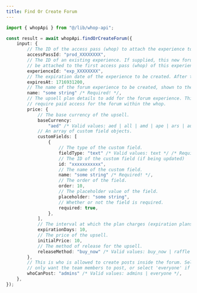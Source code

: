 ```yaml
---
title: Find Or Create Forum
---
```


```typescript
import { whopApi } from "@/lib/whop-api";

const result = await whopApi.findOrCreateForum({
	input: {
		// The ID of the access pass (whop) to attach the experience to. It looks like prod_xxxx.
		accessPassId: "prod_XXXXXXXX",
		// The ID of an existing experience. If supplied, this new forum experience will
		// be attached to the first access pass (whop) of this experience. It looks like exp_xxxx.
		experienceId: "exp_XXXXXXXX",
		// The expiration date of the experience to be created. After this timestamp, the experience is deleted.
		expiresAt: 1716931200,
		// The name of the forum experience to be created, shown to the user on the UI.
		name: "some string" /* Required! */,
		// The upsell plan details to add for the forum experience. This allows you to
		// require paid access for the forum within the whop.
		price: {
			// The base currency of the upsell.
			baseCurrency:
				"aed" /* Valid values: aed | all | amd | ape | ars | aud | bam | bgn | bhd | bob | brl | bsd | cad | chf | clp | cop | crc | czk | dkk | dop | dzd | egp | etb | eth | eur | gbp | ghs | gmd | gtq | gyd | hkd | huf | idr | ils | inr | jmd | jod | jpy | kes | khr | krw | kwd | lkr | mad | mdl | mga | mkd | mnt | mop | mur | mxn | myr | nad | ngn | nok | nzd | omr | pen | php | pkr | pln | pyg | qar | ron | rsd | rub | rwf | sar | sek | sgd | thb | tnd | try | ttd | twd | tzs | usd | uyu | uzs | vnd | xcd | xof | zar */,
			// An array of custom field objects.
			customFields: [
				{
					// The type of the custom field.
					fieldType: "text" /* Valid values: text */ /* Required! */,
					// The ID of the custom field (if being updated)
					id: "xxxxxxxxxxx",
					// The name of the custom field.
					name: "some string" /* Required! */,
					// The order of the field.
					order: 10,
					// The placeholder value of the field.
					placeholder: "some string",
					// Whether or not the field is required.
					required: true,
				},
			],
			// The interval at which the plan charges (expiration plans).
			expirationDays: 10,
			// The price of the upsell.
			initialPrice: 10,
			// The method of release for the upsell.
			releaseMethod: "buy_now" /* Valid values: buy_now | raffle | waitlist */,
		},
		// This is who is allowed to create posts inside the forum. Select 'admin' if you
		// only want the team members to post, or select 'everyone' if any member of the whop can post.
		whoCanPost: "admins" /* Valid values: admins | everyone */,
	},
});

```
